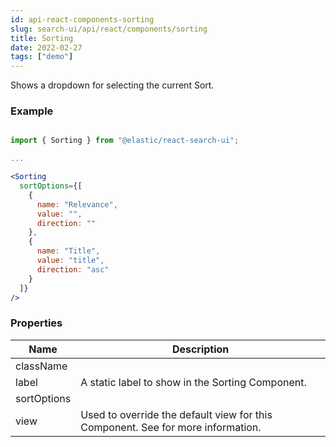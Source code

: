 ```yaml
---
id: api-react-components-sorting
slug: search-ui/api/react/components/sorting
title: Sorting
date: 2022-02-27
tags: ["demo"]
---
```


Shows a dropdown for selecting the current Sort.

### Example

```jsx

import { Sorting } from "@elastic/react-search-ui";

...

<Sorting
  sortOptions={[
    {
      name: "Relevance",
      value: "",
      direction: ""
    },
    {
      name: "Title",
      value: "title",
      direction: "asc"
    }
  ]}
/>
```

### Properties

| Name        | Description                                                                                                                                                                                                   |
| ----------- | ------------------------------------------------------------------------------------------------------------------------------------------------------------------------------------------------------------- |
| className   |                                                                                                                                                                                                               |
| label       | A static label to show in the Sorting Component.                                                                                                                                                              |
| sortOptions |                                                                                                                                                                                                               |
| view        | Used to override the default view for this Component. See <DocLink id="guides-customizing-styles-and-html" section="customizing-html" text="Customization: Component views and HTML" /> for more information. |
